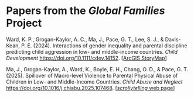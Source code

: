 # Papers from the *Global Families* Project

Ward, K. P., Grogan-Kaylor, A. C., Ma, J., Pace, G. T., Lee, S. J., & Davis-Kean, P. E. (2024). Interactions of gender inequality and parental discipline predicting child aggression in low- and middle-income countries. *Child Development* [https://doi.org/10.1111/cdev.14152](https://doi.org/10.1111/cdev.14152). [[ArcGIS StoryMap](https://arcg.is/0m4qDb)]

Ma, J., Grogan-Kaylor, A., Ward, K., Boyle, E. H., Chang, O. D., & Pace, G. T. (2025). Spillover of Macro-level Violence to Parental Physical Abuse of Children in Low- and Middle-Income Countries. *Child Abuse and Neglect* [https://doi.org/10.1016/j.chiabu.2025.107468](https://doi.org/10.1016/j.chiabu.2025.107468). [[*scrollytelling* web page](https://globalfamilies.quarto.pub/spillover-of-violence/)]



